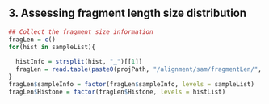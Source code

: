 ## 3. Assessing fragment length size distribution 

```r
## Collect the fragment size information
fragLen = c()
for(hist in sampleList){
  
  histInfo = strsplit(hist, "_")[[1]]
  fragLen = read.table(paste0(projPath, "/alignment/sam/fragmentLen/", hist, "_fragmentLen.txt"), header = FALSE) %>% mutate(fragLen = V1 %>% as.numeric, fragCount = V2 %>% as.numeric, Weight = as.numeric(V2)/sum(as.numeric(V2)), Histone = histInfo[4], Replicate = histInfo[5], sampleInfo = hist) %>% rbind(fragLen, .) 
}
fragLen$sampleInfo = factor(fragLen$sampleInfo, levels = sampleList)
fragLen$Histone = factor(fragLen$Histone, levels = histList)
```
